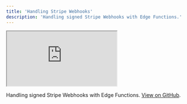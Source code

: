 ```yaml
---
title: 'Handling Stripe Webhooks'
description: 'Handling signed Stripe Webhooks with Edge Functions.'
---
```


<div class="video-container">
  <iframe
    src="https://www.youtube-nocookie.com/embed/6OMVWiiycLs"
    frameBorder="1"
    allow="accelerometer; autoplay; clipboard-write; encrypted-media; gyroscope; picture-in-picture"
    allowFullScreen
  ></iframe>
</div>

Handling signed Stripe Webhooks with Edge Functions. [View on GitHub](https://github.com/supabase/supabase/blob/master/examples/edge-functions/supabase/functions/stripe-webhooks/index.ts).
